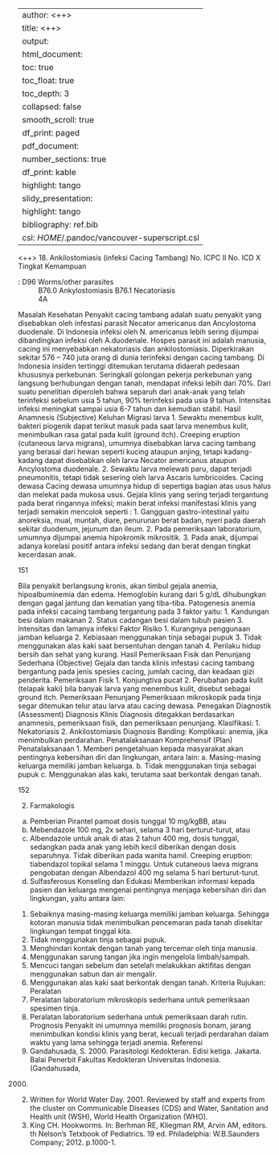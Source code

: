 
---
author: <++>
title: <++>
output:
  html_document:
    toc: true
    toc_float: true
    toc_depth: 3
    collapsed: false
    smooth_scroll: true
    df_print: paged
  pdf_document:
    number_sections: true
    df_print: kable
    highlight: tango
  slidy_presentation:
    highlight: tango
bibliography: ref.bib
csl: $HOME$/.pandoc/vancouver-superscript.csl
---

<++>
18. Ankilostomiasis (infeksi Cacing Tambang)
No. ICPC II
No. ICD X
Tingkat Kemampuan

: D96 Worms/other parasites
: B76.0 Ankylostomiasis
B76.1 Necatoriasis
: 4A

Masalah Kesehatan
Penyakit cacing tambang adalah suatu penyakit yang disebabkan oleh
infestasi parasit Necator americanus dan Ancylostoma duodenale. Di
Indonesia infeksi oleh N. americanus lebih sering dijumpai dibandingkan
infeksi oleh A.duodenale. Hospes parasit ini adalah manusia, cacing ini
menyebabkan nekatoriasis dan ankilostomiasis. Diperkirakan sekitar 576 –
740 juta orang di dunia terinfeksi dengan cacing tambang. Di Indonesia insiden
tertinggi ditemukan terutama didaerah pedesaan khususnya perkebunan.
Seringkali golongan pekerja perkebunan yang langsung berhubungan dengan
tanah, mendapat infeksi lebih dari 70%. Dari suatu penelitian diperoleh bahwa
separuh dari anak-anak yang telah terinfeksi sebelum usia 5 tahun, 90%
terinfeksi pada usia 9 tahun. Intensitas infeksi meningkat sampai usia 6-7
tahun dan kemudian stabil.
Hasil Anamnesis (Subjective)
Keluhan
Migrasi larva
1. Sewaktu menembus kulit, bakteri piogenik dapat terikut masuk pada saat
larva menembus kulit, menimbulkan rasa gatal pada kulit (ground itch).
Creeping eruption (cutaneous larva migrans), umumnya disebabkan larva
cacing tambang yang berasal dari hewan seperti kucing ataupun anjing,
tetapi kadang-kadang dapat disebabkan oleh larva Necator americanus
ataupun Ancylostoma duodenale.
2. Sewaktu larva melewati paru, dapat terjadi pneumonitis, tetapi tidak
sesering oleh larva Ascaris lumbricoides.
Cacing dewasa
Cacing dewasa umumnya hidup di sepertiga bagian atas usus halus dan
melekat pada mukosa usus. Gejala klinis yang sering terjadi tergantung pada
berat ringannya infeksi; makin berat infeksi manifestasi klinis yang terjadi
semakin mencolok seperti :
1. Gangguan gastro-intestinal yaitu anoreksia, mual, muntah, diare,
penurunan berat badan, nyeri pada daerah sekitar duodenum, jejunum dan
ileum.
2. Pada pemeriksaan laboratorium, umumnya dijumpai anemia hipokromik
mikrositik.
3. Pada anak, dijumpai adanya korelasi positif antara infeksi sedang dan
berat dengan tingkat kecerdasan anak.

151

Bila penyakit berlangsung kronis, akan timbul gejala anemia, hipoalbuminemia
dan edema. Hemoglobin kurang dari 5 g/dL dihubungkan dengan gagal
jantung dan kematian yang tiba-tiba. Patogenesis anemia pada infeksi cacaing
tambang tergantung pada 3 faktor yaitu:
1. Kandungan besi dalam makanan
2. Status cadangan besi dalam tubuh pasien
3. Intensitas dan lamanya infeksi
Faktor Risiko
1. Kurangnya penggunaan jamban keluarga
2. Kebiasaan menggunakan tinja sebagai pupuk
3. Tidak menggunakan alas kaki saat bersentuhan dengan tanah
4. Perilaku hidup bersih dan sehat yang kurang.
Hasil Pemeriksaan Fisik dan Penunjang Sederhana (Objective)
Gejala dan tanda klinis infestasi cacing tambang bergantung pada jenis
spesies cacing, jumlah cacing, dan keadaan gizi penderita.
Pemeriksaan Fisik
1. Konjungtiva pucat
2. Perubahan pada kulit (telapak kaki) bila banyak larva yang menembus
kulit, disebut sebagai ground itch.
Pemeriksaan Penunjang
Pemeriksaan mikroskopik pada tinja segar ditemukan telur atau larva atau
cacing dewasa.
Penegakan Diagnostik (Assessment)
Diagnosis Klinis
Diagnosis ditegakkan berdasarkan anamnesis, pemeriksaan fisik, dan
pemeriksaan penunjang.
Klasifikasi:
1. Nekatoriasis
2. Ankilostomiasis
Diagnosis Banding: Komplikasi: anemia, jika menimbulkan perdarahan.
Penatalaksanaan Komprehensif (Plan)
Penatalaksanaan
1. Memberi pengetahuan kepada masyarakat akan pentingnya kebersihan
diri dan lingkungan, antara lain:
a. Masing-masing keluarga memiliki jamban keluarga.
b. Tidak menggunakan tinja sebagai pupuk
c. Menggunakan alas kaki, terutama saat berkontak dengan tanah.

152

2. Farmakologis
a. Pemberian Pirantel pamoat dosis tunggal 10 mg/kgBB, atau
b. Mebendazole 100 mg, 2x sehari, selama 3 hari berturut-turut, atau
c. Albendazole untuk anak di atas 2 tahun 400 mg, dosis tunggal,
sedangkan pada anak yang lebih kecil diberikan dengan dosis
separuhnya. Tidak diberikan pada wanita hamil. Creeping eruption:
tiabendazol topikal selama 1 minggu. Untuk cutaneous laeva migrans
pengobatan dengan Albendazol 400 mg selama 5 hari berturut-turut.
d. Sulfasferosus
Konseling dan Edukasi
Memberikan informasi kepada pasien dan keluarga mengenai pentingnya
menjaga kebersihan diri dan lingkungan, yaitu antara lain:
1. Sebaiknya masing-masing keluarga memiliki jamban keluarga. Sehingga
kotoran manusia tidak menimbulkan pencemaran pada tanah disekitar
lingkungan tempat tinggal kita.
2. Tidak menggunakan tinja sebagai pupuk.
3. Menghindari kontak dengan tanah yang tercemar oleh tinja manusia.
4. Menggunakan sarung tangan jika ingin mengelola limbah/sampah.
5. Mencuci tangan sebelum dan setelah melakukkan aktifitas dengan
menggunakan sabun dan air mengalir.
6. Menggunakan alas kaki saat berkontak dengan tanah.
Kriteria Rujukan: Peralatan
1. Peralatan laboratorium mikroskopis sederhana untuk pemeriksaan
spesimen tinja.
2. Peralatan laboratorium sederhana untuk pemeriksaan darah rutin.
Prognosis
Penyakit ini umumnya memiliki prognosis bonam, jarang menimbulkan kondisi
klinis yang berat, kecuali terjadi perdarahan dalam waktu yang lama sehingga
terjadi anemia.
Referensi
1. Gandahusada, S. 2000. Parasitologi Kedokteran. Edisi ketiga. Jakarta.
Balai Penerbit Fakultas Kedokteran Universitas Indonesia. (Gandahusada,
2000)
2. Written for World Water Day. 2001. Reviewed by staff and experts from the
cluster on Communicable Diseases (CDS) and Water, Sanitation and
Health unit (WSH), World Health Organization (WHO).
3. King CH. Hookworms. In: Berhman RE, Kliegman RM, Arvin AM, editors.
th
Nelson’s Tetxbook of Pediatrics. 19 ed. Philadelphia: W.B.Saunders
Company; 2012. p.1000-1.
